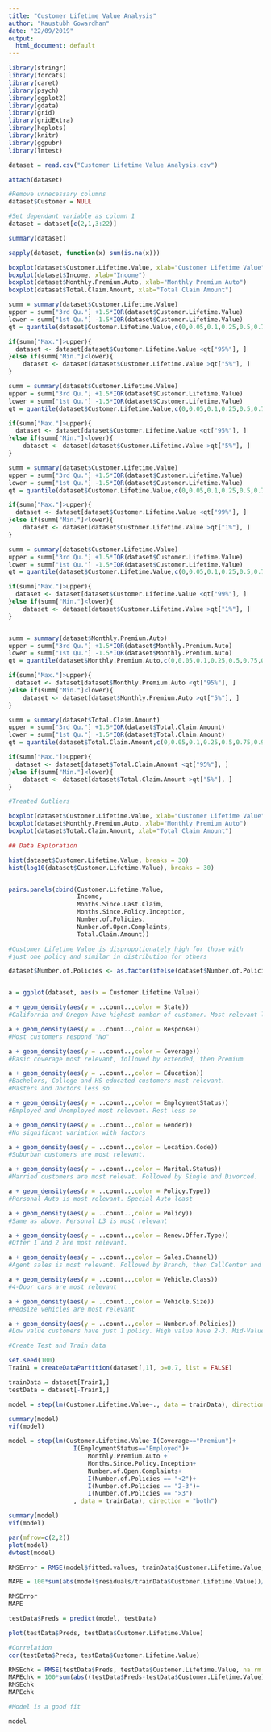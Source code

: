 ```yaml
---
title: "Customer Lifetime Value Analysis"
author: "Kaustubh Gowardhan"
date: "22/09/2019"
output:
  html_document: default
---
```


```r
library(stringr)
library(forcats)
library(caret)
library(psych)
library(ggplot2)
library(gdata)
library(grid)
library(gridExtra)
library(heplots)
library(knitr)
library(ggpubr)
library(lmtest)

dataset = read.csv("Customer Lifetime Value Analysis.csv")

attach(dataset)

#Remove unnecessary columns
dataset$Customer = NULL

#Set dependant variable as column 1
dataset = dataset[c(2,1,3:22)]

```

```r
summary(dataset)
```

```r
sapply(dataset, function(x) sum(is.na(x)))

```
```r
boxplot(dataset$Customer.Lifetime.Value, xlab="Customer Lifetime Value")
boxplot(dataset$Income, xlab="Income")
boxplot(dataset$Monthly.Premium.Auto, xlab="Monthly Premium Auto")
boxplot(dataset$Total.Claim.Amount, xlab="Total Claim Amount")
```
```r
summ = summary(dataset$Customer.Lifetime.Value)
upper = summ["3rd Qu."] +1.5*IQR(dataset$Customer.Lifetime.Value)
lower = summ["1st Qu."] -1.5*IQR(dataset$Customer.Lifetime.Value)
qt = quantile(dataset$Customer.Lifetime.Value,c(0,0.05,0.1,0.25,0.5,0.75,0.90,0.95,0.99,0.995,1))

if(summ["Max."]>upper){
  dataset <- dataset[dataset$Customer.Lifetime.Value <qt["95%"], ]
}else if(summ["Min."]<lower){
    dataset <- dataset[dataset$Customer.Lifetime.Value >qt["5%"], ]
}

summ = summary(dataset$Customer.Lifetime.Value)
upper = summ["3rd Qu."] +1.5*IQR(dataset$Customer.Lifetime.Value)
lower = summ["1st Qu."] -1.5*IQR(dataset$Customer.Lifetime.Value)
qt = quantile(dataset$Customer.Lifetime.Value,c(0,0.05,0.1,0.25,0.5,0.75,0.90,0.95,0.99,0.995,1))

if(summ["Max."]>upper){
  dataset <- dataset[dataset$Customer.Lifetime.Value <qt["95%"], ]
}else if(summ["Min."]<lower){
    dataset <- dataset[dataset$Customer.Lifetime.Value >qt["5%"], ]
}

summ = summary(dataset$Customer.Lifetime.Value)
upper = summ["3rd Qu."] +1.5*IQR(dataset$Customer.Lifetime.Value)
lower = summ["1st Qu."] -1.5*IQR(dataset$Customer.Lifetime.Value)
qt = quantile(dataset$Customer.Lifetime.Value,c(0,0.05,0.1,0.25,0.5,0.75,0.90,0.95,0.99,0.995,1))

if(summ["Max."]>upper){
  dataset <- dataset[dataset$Customer.Lifetime.Value <qt["99%"], ]
}else if(summ["Min."]<lower){
    dataset <- dataset[dataset$Customer.Lifetime.Value >qt["1%"], ]
}

summ = summary(dataset$Customer.Lifetime.Value)
upper = summ["3rd Qu."] +1.5*IQR(dataset$Customer.Lifetime.Value)
lower = summ["1st Qu."] -1.5*IQR(dataset$Customer.Lifetime.Value)
qt = quantile(dataset$Customer.Lifetime.Value,c(0,0.05,0.1,0.25,0.5,0.75,0.90,0.95,0.99,0.995,1))

if(summ["Max."]>upper){
  dataset <- dataset[dataset$Customer.Lifetime.Value <qt["99%"], ]
}else if(summ["Min."]<lower){
    dataset <- dataset[dataset$Customer.Lifetime.Value >qt["1%"], ]
}


summ = summary(dataset$Monthly.Premium.Auto)
upper = summ["3rd Qu."] +1.5*IQR(dataset$Monthly.Premium.Auto)
lower = summ["1st Qu."] -1.5*IQR(dataset$Monthly.Premium.Auto)
qt = quantile(dataset$Monthly.Premium.Auto,c(0,0.05,0.1,0.25,0.5,0.75,0.90,0.95,0.99,0.995,1))

if(summ["Max."]>upper){
  dataset <- dataset[dataset$Monthly.Premium.Auto <qt["95%"], ]
}else if(summ["Min."]<lower){
    dataset <- dataset[dataset$Monthly.Premium.Auto >qt["5%"], ]
}

summ = summary(dataset$Total.Claim.Amount)
upper = summ["3rd Qu."] +1.5*IQR(dataset$Total.Claim.Amount)
lower = summ["1st Qu."] -1.5*IQR(dataset$Total.Claim.Amount)
qt = quantile(dataset$Total.Claim.Amount,c(0,0.05,0.1,0.25,0.5,0.75,0.90,0.95,0.99,0.995,1))

if(summ["Max."]>upper){
  dataset <- dataset[dataset$Total.Claim.Amount <qt["95%"], ]
}else if(summ["Min."]<lower){
    dataset <- dataset[dataset$Total.Claim.Amount >qt["5%"], ]
}

```

```r
#Treated Outliers
```

```r
boxplot(dataset$Customer.Lifetime.Value, xlab="Customer Lifetime Value")
boxplot(dataset$Monthly.Premium.Auto, xlab="Monthly Premium Auto")
boxplot(dataset$Total.Claim.Amount, xlab="Total Claim Amount")
```
```r
## Data Exploration
```

```r
hist(dataset$Customer.Lifetime.Value, breaks = 30)
hist(log10(dataset$Customer.Lifetime.Value), breaks = 30)


pairs.panels(cbind(Customer.Lifetime.Value,
                   Income,
                   Months.Since.Last.Claim,
                   Months.Since.Policy.Inception,
                   Number.of.Policies,
                   Number.of.Open.Complaints,
                   Total.Claim.Amount))

```
```r
#Customer Lifetime Value is dispropotionately high for those with 
#just one policy and similar in distribution for others

dataset$Number.of.Policies <- as.factor(ifelse(dataset$Number.of.Policies>1, ifelse(dataset$Number.of.Policies>3, ">3", "2-3"), "<2"))



```

```r
a = ggplot(dataset, aes(x = Customer.Lifetime.Value))

a + geom_density(aes(y = ..count..,color = State))
#California and Oregon have highest number of customer. Most relevant levels

a + geom_density(aes(y = ..count..,color = Response))
#Most customers respond "No"

a + geom_density(aes(y = ..count..,color = Coverage))
#Basic coverage most relevant, followed by extended, then Premium

a + geom_density(aes(y = ..count..,color = Education))
#Bachelors, College and HS educated customers most relevant. 
#Masters and Doctors less so

a + geom_density(aes(y = ..count..,color = EmploymentStatus))
#Employed and Unemployed most relevant. Rest less so

a + geom_density(aes(y = ..count..,color = Gender))
#No significant variation with factors

a + geom_density(aes(y = ..count..,color = Location.Code))
#Suburban customers are most relevant.

a + geom_density(aes(y = ..count..,color = Marital.Status))
#Married customers are most relevat. Followed by Single and Divorced. 

a + geom_density(aes(y = ..count..,color = Policy.Type))
#Personal Auto is most relevant. Special Auto least

a + geom_density(aes(y = ..count..,color = Policy))
#Same as above. Personal L3 is most relevant

a + geom_density(aes(y = ..count..,color = Renew.Offer.Type))
#Offer 1 and 2 are most relevant. 

a + geom_density(aes(y = ..count..,color = Sales.Channel))
#Agent sales is most relevant. Followed by Branch, then CallCenter and Web

a + geom_density(aes(y = ..count..,color = Vehicle.Class))
#4-Door cars are most relevant

a + geom_density(aes(y = ..count..,color = Vehicle.Size))
#Medsize vehicles are most relevant

a + geom_density(aes(y = ..count..,color = Number.of.Policies))
#Low value customers have just 1 policy. High value have 2-3. Mid-Value Customers have >3

```

```r
#Create Test and Train data

set.seed(100)
Train1 = createDataPartition(dataset[,1], p=0.7, list = FALSE)

trainData = dataset[Train1,]
testData = dataset[-Train1,]

```

```r

model = step(lm(Customer.Lifetime.Value~., data = trainData), direction = "both")

summary(model)
vif(model)

```
```r

model = step(lm(Customer.Lifetime.Value~I(Coverage=="Premium")+
                  I(EmploymentStatus=="Employed")+
                      Monthly.Premium.Auto +
                      Months.Since.Policy.Inception+
                      Number.of.Open.Complaints+
                      I(Number.of.Policies == "<2")+
                      I(Number.of.Policies == "2-3")+
                      I(Number.of.Policies == ">3")
                  , data = trainData), direction = "both")

summary(model)
vif(model)

```
```r
par(mfrow=c(2,2))
plot(model)
dwtest(model)

```

```r
RMSError = RMSE(model$fitted.values, trainData$Customer.Lifetime.Value, na.rm = TRUE)

MAPE = 100*sum(abs(model$residuals/trainData$Customer.Lifetime.Value))/nrow(trainData)

RMSError
MAPE
```


```r

testData$Preds = predict(model, testData)

plot(testData$Preds, testData$Customer.Lifetime.Value)

#Correlation
cor(testData$Preds, testData$Customer.Lifetime.Value)

RMSEchk = RMSE(testData$Preds, testData$Customer.Lifetime.Value, na.rm = TRUE)
MAPEchk = 100*sum(abs((testData$Preds-testData$Customer.Lifetime.Value)/testData$Customer.Lifetime.Value))/nrow(testData)
RMSEchk
MAPEchk

```


```r

#Model is a good fit

model

```

